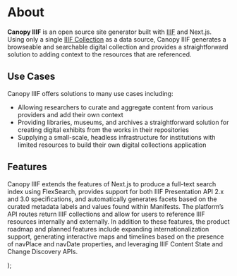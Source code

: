 
# About

**Canopy IIIF** is an open source site generator built with [IIIF](https://iiif.io/) and Next.js. Using only a single [IIIF Collection](https://iiif.io/api/presentation/3.0/#51-collection) as a data source, Canopy IIIF generates a browseable and searchable digital collection and provides a straightforward solution to adding context to the resources that are referenced.

## Use Cases

Canopy IIIF offers solutions to many use cases including:

- Allowing researchers to curate and aggregate content from various providers and add their own context
- Providing libraries, museums, and archives a straightforward solution for creating digital exhibits from the works in their repositories
- Supplying a small-scale, headless infrastructure for institutions with limited resources to build their own digital collections application

## Features

Canopy IIIF extends the features of Next.js to produce a full-text search index using FlexSearch, provides support for both IIIF Presentation API 2.x and 3.0 specifications, and automatically generates facets based on the curated metadata labels and values found within Manifests. The platform’s API routes return IIIF collections and allow for users to reference IIIF resources internally and externally. In addition to these features, the product roadmap and planned features include expanding internationalization support, generating interactive maps and timelines based on the presence of navPlace and navDate properties, and leveraging IIIF Content State and Change Discovery APIs.

  <Basic content={children} navigation="about" />
);
